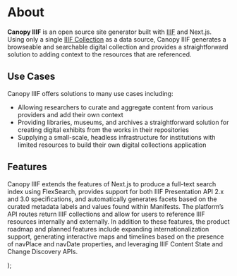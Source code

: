 
# About

**Canopy IIIF** is an open source site generator built with [IIIF](https://iiif.io/) and Next.js. Using only a single [IIIF Collection](https://iiif.io/api/presentation/3.0/#51-collection) as a data source, Canopy IIIF generates a browseable and searchable digital collection and provides a straightforward solution to adding context to the resources that are referenced.

## Use Cases

Canopy IIIF offers solutions to many use cases including:

- Allowing researchers to curate and aggregate content from various providers and add their own context
- Providing libraries, museums, and archives a straightforward solution for creating digital exhibits from the works in their repositories
- Supplying a small-scale, headless infrastructure for institutions with limited resources to build their own digital collections application

## Features

Canopy IIIF extends the features of Next.js to produce a full-text search index using FlexSearch, provides support for both IIIF Presentation API 2.x and 3.0 specifications, and automatically generates facets based on the curated metadata labels and values found within Manifests. The platform’s API routes return IIIF collections and allow for users to reference IIIF resources internally and externally. In addition to these features, the product roadmap and planned features include expanding internationalization support, generating interactive maps and timelines based on the presence of navPlace and navDate properties, and leveraging IIIF Content State and Change Discovery APIs.

  <Basic content={children} navigation="about" />
);
